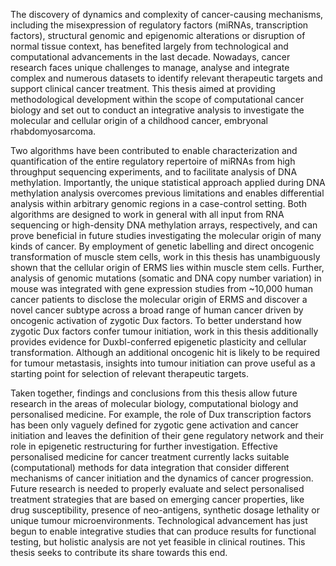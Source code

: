 The discovery of dynamics and complexity of cancer-causing mechanisms, including the misexpression of regulatory factors (miRNAs, transcription factors), structural genomic and epigenomic alterations or disruption of normal tissue context, has benefited largely from technological and computational advancements in the last decade. Nowadays, cancer research faces unique challenges to manage, analyse and integrate complex and numerous datasets to identify relevant therapeutic targets and support clinical cancer treatment. This thesis aimed at providing methodological development within the scope of computational cancer biology and set out to conduct an integrative analysis to investigate the molecular and cellular origin of a childhood cancer, embryonal rhabdomyosarcoma.

Two algorithms have been contributed to enable characterization and quantification of the entire regulatory repertoire of miRNAs from high throughput sequencing experiments, and to facilitate analysis of DNA methylation. Importantly, the unique statistical approach applied during DNA methylation analysis overcomes previous limitations and enables differential analysis within arbitrary genomic regions in a case-control setting. Both algorithms are designed to work in general with all input from RNA sequencing or high-density DNA methylation arrays, respectively, and can prove beneficial in future studies investigating the molecular origin of many kinds of cancer. By employment of genetic labelling and direct oncogenic transformation of muscle stem cells, work in this thesis has unambiguously shown that the cellular origin of ERMS lies within muscle stem cells. Further, analysis of genomic mutations (somatic and DNA copy number variation) in mouse was integrated with gene expression studies from ~10,000 human cancer patients to disclose the molecular origin of ERMS and discover a novel cancer subtype across a broad range of human cancer driven by oncogenic activation of zygotic Dux factors. To better understand how zygotic Dux factors confer tumour initiation, work in this thesis additionally provides evidence for Duxbl-conferred epigenetic plasticity and cellular transformation. Although an additional oncogenic hit is likely to be required for tumour metastasis, insights into tumour initiation can prove useful as a starting point for selection of relevant therapeutic targets.

Taken together, findings and conclusions from this thesis allow future research in the areas of molecular biology, computational biology and personalised medicine. For example, the role of Dux transcription factors has been only vaguely defined for zygotic gene activation and cancer initiation and leaves the definition of their gene regulatory network and their role in epigenetic restructuring for further investigation. Effective personalised medicine for cancer treatment currently lacks suitable (computational) methods for data integration that consider different mechanisms of cancer initiation and the dynamics of cancer progression. Future research is needed to properly evaluate and select personalised treatment strategies that are based on emerging cancer properties, like drug susceptibility, presence of neo-antigens, synthetic dosage lethality or unique tumour microenvironments. Technological advancement has just begun to enable integrative studies that can produce results for functional testing, but holistic analysis are not yet feasible in clinical routines. This thesis seeks to contribute its share towards this end.
